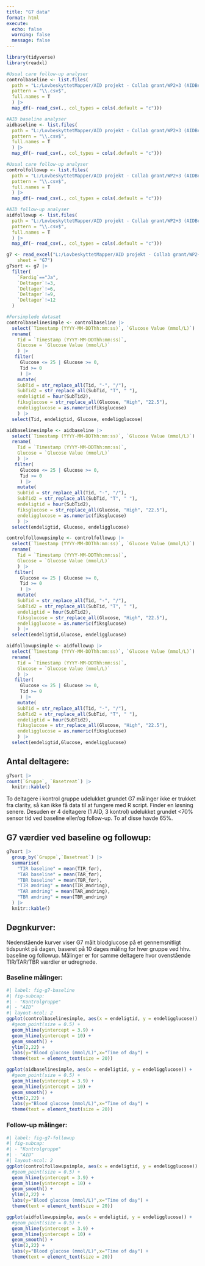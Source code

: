 ```yaml
---
title: "G7 data"
format: html
execute:
  echo: false
  warning: false
  message: false
---
```


```r
library(tidyverse)
library(readxl)

#Usual care follow-up analyser
controlbaseline <- list.files(
  path = "L:/LovbeskyttetMapper/AID projekt - Collab grant/WP2+3 (AIDBeyond)/AID-BEYOND Trial Master File/16) Data analyser/G7/Control/Baseline",
  pattern = "\\.csv$",
  full.names = T
  ) |>
  map_df(~ read_csv(., col_types = cols(.default = "c")))

#AID baseline analyser
aidbaseline <- list.files(
  path = "L:/LovbeskyttetMapper/AID projekt - Collab grant/WP2+3 (AIDBeyond)/AID-BEYOND Trial Master File/16) Data analyser/G7/AID/Baseline",
  pattern = "\\.csv$",
  full.names = T
  ) |>
  map_df(~ read_csv(., col_types = cols(.default = "c")))

#Usual care follow-up analyser
controlfollowup <- list.files(
  path = "L:/LovbeskyttetMapper/AID projekt - Collab grant/WP2+3 (AIDBeyond)/AID-BEYOND Trial Master File/16) Data analyser/G7/Control/Followup",
  pattern = "\\.csv$",
  full.names = T
  ) |>
  map_df(~ read_csv(., col_types = cols(.default = "c")))

#AID follow-up analyser
aidfollowup <- list.files(
  path = "L:/LovbeskyttetMapper/AID projekt - Collab grant/WP2+3 (AIDBeyond)/AID-BEYOND Trial Master File/16) Data analyser/G7/AID/Followup",
  pattern = "\\.csv$",
  full.names = T
  ) |>
  map_df(~ read_csv(., col_types = cols(.default = "c")))

g7 <- read_excel("L:/LovbeskyttetMapper/AID projekt - Collab grant/WP2+3 (AIDBeyond)/AID-BEYOND Trial Master File/16) Data analyser/Analyseskema samlet NY.xlsx", 
    sheet = "G7")
g7sort <- g7 |> 
  filter(
    `Færdig`=="Ja",
    `Deltager`!=3,
    `Deltager`!=6,
    `Deltager`!=9,
    `Deltager`!=12
  )
```

```r
#Forsimplede datasæt
controlbaselinesimple <- controlbaseline |>
  select(`Timestamp (YYYY-MM-DDThh:mm:ss)`, `Glucose Value (mmol/L)`) |>
  rename(
    Tid = `Timestamp (YYYY-MM-DDThh:mm:ss)`,
    Glucose = `Glucose Value (mmol/L)`
    ) |>
   filter(
     Glucose <= 25 | Glucose >= 0,
     Tid >= 0
     ) |> 
    mutate(
    SubTid = str_replace_all(Tid, "-", "/"),
    SubTid2 = str_replace_all(SubTid, "T", " "),
    endeligtid = hour(SubTid2),
    fiksglucose = str_replace_all(Glucose, "High", "22.5"),
    endeligglucose = as.numeric(fiksglucose)
    ) |>
  select(Tid, endeligtid, Glucose, endeligglucose)

aidbaselinesimple <- aidbaseline |>
  select(`Timestamp (YYYY-MM-DDThh:mm:ss)`, `Glucose Value (mmol/L)`) |>
  rename(
    Tid = `Timestamp (YYYY-MM-DDThh:mm:ss)`,
    Glucose = `Glucose Value (mmol/L)`
    ) |>
   filter(
     Glucose <= 25 | Glucose >= 0,
     Tid >= 0
     ) |>  
    mutate(
    SubTid = str_replace_all(Tid, "-", "/"),
    SubTid2 = str_replace_all(SubTid, "T", " "),
    endeligtid = hour(SubTid2),
    fiksglucose = str_replace_all(Glucose, "High", "22.5"),
    endeligglucose = as.numeric(fiksglucose)
    ) |>
  select(endeligtid, Glucose, endeligglucose)

controlfollowupsimple <- controlfollowup |>
  select(`Timestamp (YYYY-MM-DDThh:mm:ss)`, `Glucose Value (mmol/L)`) |>
  rename(
    Tid = `Timestamp (YYYY-MM-DDThh:mm:ss)`,
    Glucose = `Glucose Value (mmol/L)`
    ) |>
   filter(
     Glucose <= 25 | Glucose >= 0,
     Tid >= 0
     ) |>  
    mutate(
    SubTid = str_replace_all(Tid, "-", "/"),
    SubTid2 = str_replace_all(SubTid, "T", " "),
    endeligtid = hour(SubTid2),
    fiksglucose = str_replace_all(Glucose, "High", "22.5"),
    endeligglucose = as.numeric(fiksglucose)
    ) |>
  select(endeligtid,Glucose, endeligglucose)

aidfollowupsimple <- aidfollowup |>
  select(`Timestamp (YYYY-MM-DDThh:mm:ss)`, `Glucose Value (mmol/L)`) |>
  rename(
    Tid = `Timestamp (YYYY-MM-DDThh:mm:ss)`,
    Glucose = `Glucose Value (mmol/L)`
    ) |>
   filter(
     Glucose <= 25 | Glucose >= 0,
     Tid >= 0
     ) |>  
    mutate(
    SubTid = str_replace_all(Tid, "-", "/"),
    SubTid2 = str_replace_all(SubTid, "T", " "),
    endeligtid = hour(SubTid2),
    fiksglucose = str_replace_all(Glucose, "High", "22.5"),
    endeligglucose = as.numeric(fiksglucose)
    ) |>
  select(endeligtid,Glucose, endeligglucose)
```
## Antal deltagere:
```r
g7sort |> 
count(`Gruppe`, `Basetreat`) |> 
  knitr::kable()
```


To deltagere i kontrol gruppe udelukket grundet G7 målinger ikke er trukket fra clarity, så kan ikke få data til at fungere med R script. Finder en løsning senere.
Desuden er 4 deltagere (1 AID, 3 kontrol) udelukket grundet <70% sensor tid ved baseline eller/og follow-up. To af disse havde 65%.

## G7 værdier ved baseline og followup:
```r
g7sort |> 
  group_by(`Gruppe`,`Basetreat`) |> 
  summarise(
    "TIR baseline" = mean(TIR_før),
    "TAR baseline" = mean(TAR_før),
    "TBR baseline" = mean(TBR_før),
    "TIR ændring" = mean(TIR_ændring),
    "TAR ændring" = mean(TAR_ændring),
    "TBR ændring" = mean(TBR_ændring)
  ) |> 
  knitr::kable()
```
## Døgnkurver:
Nedenstående kurver viser G7 målt blodglucose på et gennemsnitligt tidspunkt på dagen, baseret på 10 dages måling for hver gruppe ved hhv. baseline og followup. Målinger er for samme deltagere hvor ovenstående TIR/TAR/TBR værdier er udregnede.

### Baseline målinger:
```r
#| label: fig-g7-baseline
#| fig-subcap:
#| - "Kontrolgruppe"
#| - "AID"
#| layout-ncol: 2
ggplot(controlbaselinesimple, aes(x = endeligtid, y = endeligglucose)) +
  #geom_point(size = 0.5) +
  geom_hline(yintercept = 3.9) +
  geom_hline(yintercept = 10) +
  geom_smooth() +
  ylim(2,22) +
  labs(y="Blood glucose (mmol/L)",x="Time of day") +
  theme(text = element_text(size = 20))

ggplot(aidbaselinesimple, aes(x = endeligtid, y = endeligglucose)) +
  #geom_point(size = 0.5) +
  geom_hline(yintercept = 3.9) +
  geom_hline(yintercept = 10) +
  geom_smooth() +
  ylim(2,22) +
  labs(y="Blood glucose (mmol/L)",x="Time of day") +
  theme(text = element_text(size = 20))
```

### Follow-up målinger:
```r
#| label: fig-g7-followup
#| fig-subcap:
#| - "Kontrolgruppe"
#| - "AID"
#| layout-ncol: 2
ggplot(controlfollowupsimple, aes(x = endeligtid, y = endeligglucose)) +
  #geom_point(size = 0.5) +
  geom_hline(yintercept = 3.9) +
  geom_hline(yintercept = 10) +
  geom_smooth() +
  ylim(2,22) +
  labs(y="Blood glucose (mmol/L)",x="Time of day") +
  theme(text = element_text(size = 20))

ggplot(aidfollowupsimple, aes(x = endeligtid, y = endeligglucose)) +
  #geom_point(size = 0.5) +
  geom_hline(yintercept = 3.9) +
  geom_hline(yintercept = 10) +
  geom_smooth() +
  ylim(2,22) +
  labs(y="Blood glucose (mmol/L)",x="Time of day") +
  theme(text = element_text(size = 20))
```
